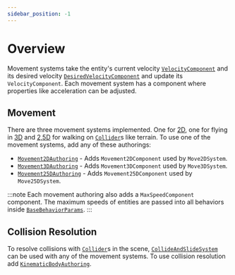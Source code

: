 ```yaml
---
sidebar_position: -1
---
```


# Overview

Movement systems take the entity's current velocity [`VelocityComponent`](/docs/documentation-core/base-system/steering-entity) and its desired velocity [`DesiredVelocityComponent`](/docs/documentation-defaults/Combiner#desiredvelocitycomponent) and update its `VelocityComponent`. Each movement system has a component where properties like acceleration can be adjusted. 

## Movement

There are three movement systems implemented. One for [2D](/docs/documentation-defaults/movement/0_2D-movement), one for flying in [3D](/docs/documentation-defaults/movement/1_3D-movement) and [2,5D](/docs/documentation-defaults/movement/2_25D-movement) for walking on [`Collider`](https://docs.unity3d.com/ScriptReference/Collider.html)s like terrain. To use one of the movement systems, add any of these authorings:

- [`Movement2DAuthoring`](/docs/documentation-defaults/movement/0_2D-movement) - Adds `Movement2DComponent` used by `Move2DSystem`.
- [`Movement3DAuthoring`](/docs/documentation-defaults/movement/1_3D-movement) - Adds `Movement3DComponent` used by `Move3DSystem`.
- [`Movement25DAuthoring`](/docs/documentation-defaults/movement/2_25D-movement) - Adds `Movement25DComponent` used by `Move25DSystem`.

:::note
Each movement authoring also adds a `MaxSpeedComponent` component. The maximum speeds of entities are passed into all behaviors inside [`BaseBehaviorParams`](/docs/documentation-core/base-system/BaseBehaviorParams). 
:::

## Collision Resolution
To resolve collisions with [`Collider`](https://docs.unity3d.com/ScriptReference/Collider.html)s in the scene, [`CollideAndSlideSystem`](/docs/documentation-defaults/movement/collision-resolution) can be used with any of the movement systems. To use collision resolution add [`KinematicBodyAuthoring`](/docs/documentation-defaults/movement/collision-resolution).
